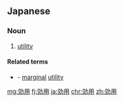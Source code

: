 {{also|效用}}
==Japanese==
{{ja-kanjitab|こう|よう|yomi=on}}

===Noun===
{{ja-noun|こうよう|kyu=效用}}

# [[utility]]

====Related terms====
* {{l|ja|限界効用}} - [[marginal]] [[utility]]

[[mg:効用]]
[[fj:効用]]
[[ja:効用]]
[[chr:効用]]
[[zh:効用]]